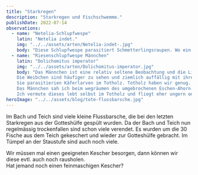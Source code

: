 ```yaml
---
title: "Starkregen"
description: "Starkregen und Fischschwemme."
publishDate: 2022-07-14
observations:
  - name: "Netelia-Schlupfwespe"
    latin: "Netelia indet."
    img: "../../assets/arten/Netelia-indet-.jpg"
    body: "Diese Schlupfwespe parasitiert Schmetterlingsraupen. Wo ein Parasit muss es auch genug Wirtstiere, sprich Schmetterlinge geben."
  - name: "Riesenschlupfwespe Männchen"
    latin: "Dolichomitus imperator"
    img: "../../assets/arten/Dolichomitus-imperator.jpg"
    body: "Das Männchen ist eine relativ seltene Beobachtung und die Literatur ist auch relativ spärlich dazu.
    Die Weibchen sind häufiger zu sehen und ziemlich auffällig mit ihrer Größe und dem langen Legebohrer.
    Sie parasitierien Käferlarven im Totholz. Totholz haben wir genug.
    Das Männchen sah ich beim wegräumen des umgebrochenen Eschen-Ahorn im Totholz.
    Ich vermute dieses lebt selbst im Totholz und fliegt eher ungern oder gar nicht."
heroImage: "../../assets/blog/tote-flussbarsche.jpg"
---
```



Im Bach und Teich sind viele kleine Flussbarsche, die bei den letzten Starkregen aus der Gotteshülfe gespült wurden.
Da der Bach und Teich nun regelmässig trockenfallen sind schon viele verendet.
Es wurden um die 30 Fische aus dem Teich gekeschert und wieder zur Gotteshülfe gebracht.
Im Tümpel an der Staustufe sind auch noch viele.

Wir müssen mal einen geeigneten Kescher besorgen, dann können wir diese evtl. auch noch rausholen.  
Hat jemand noch einen feinmaschigen Kescher?
